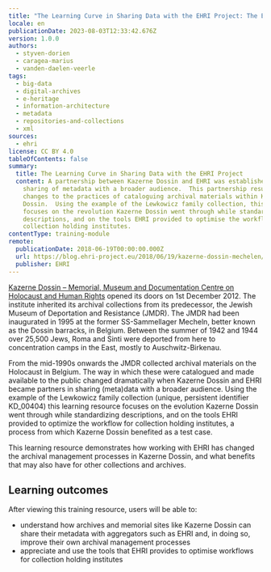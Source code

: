 ```yaml
---
title: "The Learning Curve in Sharing Data with the EHRI Project: The Example of a Memorial Site, Kazerne Dossin, Mechelen"
locale: en
publicationDate: 2023-08-03T12:33:42.676Z
version: 1.0.0
authors:
  - styven-dorien
  - caragea-marius
  - vanden-daelen-veerle
tags:
  - big-data
  - digital-archives
  - e-heritage
  - information-architecture
  - metadata
  - repositories-and-collections
  - xml
sources:
  - ehri
license: CC BY 4.0
tableOfContents: false
summary:
  title: The Learning Curve in Sharing Data with the EHRI Project
  content: A partnership between Kazerne Dossin and EHRI was established to enable
    sharing of metadata with a broader audience.  This partnership resulted in
    changes to the practices of cataloguing archival materials within Kazerne
    Dossin.  Using the example of the Lewkowicz family collection, this article
    focuses on the revolution Kazerne Dossin went through while standardising
    descriptions, and on the tools EHRI provided to optimise the workflow for
    collection holding institutes.
contentType: training-module
remote:
  publicationDate: 2018-06-19T00:00:00.000Z
  url: https://blog.ehri-project.eu/2018/06/19/kazerne-dossin-mechelen/
  publisher: EHRI
---
```

[Kazerne Dossin – Memorial, Museum and Documentation Centre on Holocaust and Human Rights](https://www.kazernedossin.eu/EN/) opened its doors on 1st December 2012. The institute inherited its archival collections from its predecessor, the Jewish Museum of Deportation and Resistance (JMDR). The JMDR had been inaugurated in 1995 at the former SS-Sammellager Mecheln, better known as the Dossin barracks, in Belgium. Between the summer of 1942 and 1944 over 25,500 Jews, Roma and Sinti were deported from here to concentration camps in the East, mostly to Auschwitz-Birkenau.

From the mid-1990s onwards the JMDR collected archival materials on the Holocaust in Belgium. The way in which these were catalogued and made available to the public changed dramatically when Kazerne Dossin and EHRI became partners in sharing (meta)data with a broader audience. Using the example of the Lewkowicz family collection (unique, persistent identifier KD\_00404) this learning resource focuses on the evolution Kazerne Dossin went through while standardizing descriptions, and on the tools EHRI provided to optimize the workflow for collection holding institutes, a process from which Kazerne Dossin benefited as a test case.

T﻿his learning resource demonstrates how working with EHRI has changed the archival management processes in Kazerne Dossin, and what benefits that may also have for other collections and archives.

## L﻿earning outcomes

A﻿fter viewing this training resource, users will be able to:

* understand how archives and memorial sites like Kazerne Dossin can share their metadata with aggregators such as EHRI and, in doing so, improve their own archival management processes
* appreciate and use the tools that EHRI provides to optimise workflows for collection holding institutes

<ExternalResource title="Interested in learning more?" subtitle="Check out The Learning Curve in Sharing Data with the EHRI Project" url="https://blog.ehri-project.eu/2018/06/19/kazerne-dossin-mechelen/" />

